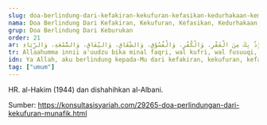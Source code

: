 ```yaml
---
slug: doa-berlindung-dari-kefakiran-kekufuran-kefasikan-kedurhakaan-kemunafikan-sumah-dan-riya
nama: Doa Berlindung Dari Kefakiran, Kekufuran, Kefasikan, Kedurhakaan, Kemunafikan, Sum'ah Dan Riya'
grup: Doa Berlindung Dari Keburukan
order: 21
ar: اَللَّهُمَّ إِنِّى أَعُوْذُ بِكَ مِنَ الْفَقْرِ، وَالْكُفْرِ، وَالْفُسُوْقِ، وَالشِّقَاقِ، وَالنِّفَاقِ، وَالسُّمْعَةِ، وَالرِّيَاءِ
tr: Allaahumma innii a'uudzu bika minal faqri, wal kufri, wal fusuuqi, wasy-syiqooqi, wan-nifaaqi, was-sum'ati, war-riyaa-i.
idn: Ya Allah, aku berlindung kepada-Mu dari kefakiran, kekufuran, kefasikan, kedurhakaan, kemunafikan, sum'ah dan riya'.
tag: ["umum"]
---
```


HR. al-Hakim (1944) dan dishahihkan al-Albani.

Sumber: https://konsultasisyariah.com/29265-doa-perlindungan-dari-kekufuran-munafik.html
